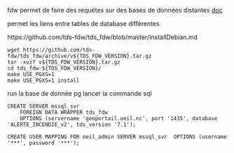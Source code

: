 fdw permet de faire des requêtes sur des bases de données distantes
[doc](https://www.postgresql.org/docs/9.3/postgres-fdw.html)

permet les liens entre tables de database différentes

https://github.com/tds-fdw/tds_fdw/blob/master/InstallDebian.md
```
wget https://github.com/tds-fdw/tds_fdw/archive/v${TDS_FDW_VERSION}.tar.gz
tar -xvzf v${TDS_FDW_VERSION}.tar.gz
cd tds_fdw-${TDS_FDW_VERSION}/
make USE_PGXS=1
make USE_PGXS=1 install
```

run la base de donnée pg lancer la commande sql
```
CREATE SERVER mssql_svr
	FOREIGN DATA WRAPPER tds_fdw
	OPTIONS (servername 'geoportail.oeil.nc', port '1435', database 'ALERTE_INCENDIE_v2', tds_version '7.1');

CREATE USER MAPPING FOR oeil_admin SERVER mssql_svr  OPTIONS (username '***', password '***');
```


